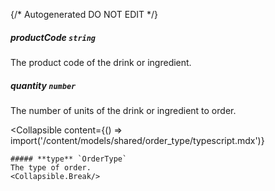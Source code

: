 {/* Autogenerated DO NOT EDIT  */}

##### **productCode** `string`
The product code of the drink or ingredient.

##### **quantity** `number`
The number of units of the drink or ingredient to order.

<Collapsible
    content={() => import('/content/models/shared/order_type/typescript.mdx')}
>
    ##### **type** `OrderType`
    The type of order.
    <Collapsible.Break/>
</Collapsible>

